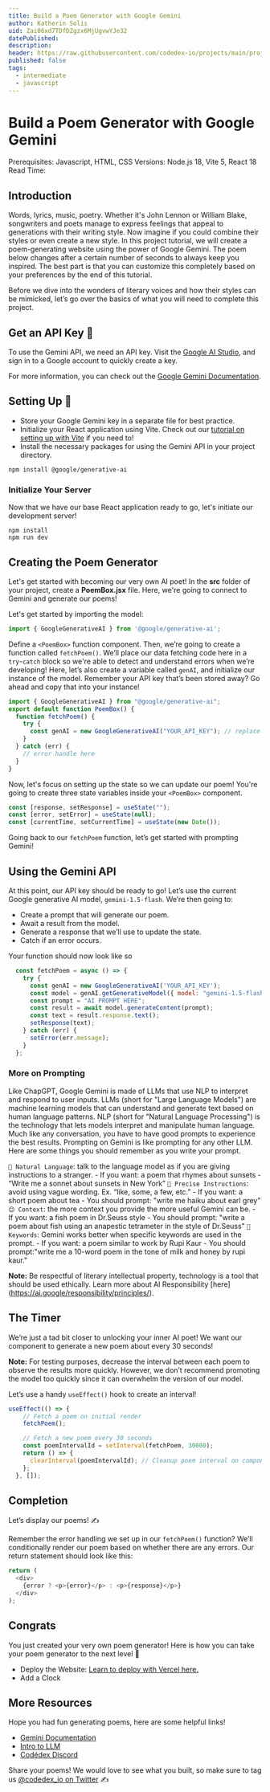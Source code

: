 ```yaml
---
title: Build a Poem Generator with Google Gemini 
author: Katherin Solis
uid: Zai06xd7TDfDZgzx6MjUgvwYJe32
datePublished: 
description:
header: https://raw.githubusercontent.com/codedex-io/projects/main/projects/
published: false
tags:
  - intermediate
  - javascript
---
```


# Build a Poem Generator with Google Gemini

Prerequisites: Javascript, HTML, CSS
Versions: Node.js 18, Vite 5, React 18 
Read Time: 

## Introduction

Words, lyrics, music, poetry. Whether it's John Lennon or William Blake, songwriters and poets manage to express feelings that appeal to generations with their writing style. Now imagine if you could combine their styles or even create a new style. In this project tutorial, we will create a poem-generating website using the power of Google Gemini. The poem below changes after a certain number of seconds to always keep you inspired. The best part is that you can customize this completely based on your preferences by the end of this tutorial.

Before we dive into the wonders of literary voices and how their styles can be mimicked, let’s go over the basics of what you will need to complete this project.

## Get an API Key 🔑

To use the Gemini API, we need an API key. Visit the [Google AI Studio](https://aistudio.google.com/app/apikey), and sign in to a Google account to quickly create a key.

For more information, you can check out the [Google Gemini Documentation](https://ai.google.dev/gemini-api/docs/get-started/tutorial?lang=node). 

## Setting Up 🔨

- Store your Google Gemini key in a separate file for best practice.
- Initialize your React application using Vite. Check out our [tutorial on setting up with Vite](https://www.codedex.io/projects/create-a-react-app-with-vite) if you need to!
- Install the necessary packages for using the Gemini API in your project directory.

```terminal
npm install @google/generative-ai
```

### Initialize Your Server

Now that we have our base React application ready to go, let's initiate our development server!

```terminal
npm install
npm run dev
```

## Creating the Poem Generator 

Let's get started with becoming our very own AI poet! In the **src** folder of your project, create a **PoemBox.jsx** file. Here, we're going to connect to Gemini and generate our poems!

Let's get started by importing the model:
 
```js
import { GoogleGenerativeAI } from '@google/generative-ai';
```
Define a `<PoemBox>` function component. Then, we’re going to create a function called `fetchPoem()`. We’ll place our data fetching code here in a `try`-`catch` block so we're able to detect and understand errors when we’re developing!
Here, let’s also create a variable called `genAI`, and initialize our instance of the model. Remember your API key that’s been stored away? Go ahead and copy that into your instance! 
```js
import { GoogleGenerativeAI } from "@google/generative-ai";
export default function PoemBox() {
  function fetchPoem() {
    try {
      const genAI = new GoogleGenerativeAI("YOUR_API_KEY"); // replace with your key
    } 
  } catch (err) {
    // error handle here
  }
}
```

Now, let's focus on setting up the state so we can update our poem! You're going to create three state variables inside your `<PoemBox>` component.

```js
const [response, setResponse] = useState("");
const [error, setError] = useState(null);
const [currentTime, setCurrentTime] = useState(new Date());
```
Going back to our `fetchPoem` function, let’s get started with prompting Gemini! 

## Using the Gemini API

At this point, our API key should be ready to go! Let’s use the current Google generative AI model, `gemini-1.5-flash`. We’re then going to:

- Create a prompt that will generate our poem.
- Await a result from the model.
- Generate a response that we’ll use to update the state.
- Catch if an error occurs.

Your function should now look like so
```js
  const fetchPoem = async () => {
    try {
      const genAI = new GoogleGenerativeAI('YOUR_API_KEY');
      const model = genAI.getGenerativeModel({ model: "gemini-1.5-flash" });
      const prompt = "AI PROMPT HERE";
      const result = await model.generateContent(prompt);
      const text = result.response.text();
      setResponse(text);
    } catch (err) {
      setError(err.message);
    }
  };
```

### More on Prompting

Like ChapGPT, Google Gemini is made of LLMs that use NLP to interpret and respond to user inputs. LLMs (short for "Large Language Models") are machine learning models that can understand and generate text based on human language patterns. NLP (short for "Natural Language Processing") is the technology that lets models interpret and manipulate human language. Much like any conversation, you have to have good prompts to experience the best results.
Prompting on Gemini is like prompting for any other LLM. Here are some things you should remember as you write your prompt.

`💬 Natural Language`: talk to the language model as if you are giving instructions to a stranger.
    - If you want: a poem that rhymes about sunsets
    - “Write me a sonnet about sunsets in New York”
`🎯 Precise Instructions`: avoid using vague wording. Ex. “like, some, a few, etc.”
    - If you want: a short poem about tea
    - You should prompt: "write me haiku about earl grey"
`😊 Context`: the more context you provide the more useful Gemini can be.
    - If you want: a fish poem in Dr.Seuss style
    - You should prompt: "write a poem about fish using an anapestic tetrameter in the style of Dr.Seuss"
 `🔑 Keywords`: Gemini works better when specific keywords are used in the prompt.
    - If you want: a poem similar to work by Rupi Kaur
    - You should prompt:"write me a 10-word poem in the tone of milk and honey by rupi kaur."


**Note:** Be respectful of literary intellectual property, technology is a tool that should be used ethically. Learn more about AI Responsibility [here] (https://ai.google/responsibility/principles/).

## The Timer

We’re just a tad bit closer to unlocking your inner AI poet! We want our component to generate a new poem about every 30 seconds! 

**Note:** For testing purposes, decrease the interval between each poem to observe the results more quickly. However, we don’t recommend promoting the model too quickly since it can overwhelm the version of our model. 

Let’s use a handy `useEffect()` hook to create an interval! 

```js
useEffect(() => {
    // Fetch a poem on initial render
    fetchPoem();     

    // Fetch a new poem every 30 seconds
    const poemIntervalId = setInterval(fetchPoem, 30000);
    return () => {
      clearInterval(poemIntervalId); // Cleanup poem interval on component unmount
    };
  }, []);
```

## Completion

Let’s display our poems! ✍️

Remember the error handling we set up in our `fetchPoem()` function? We’ll conditionally render our poem based on whether there are any errors. Our return statement should look like this:

```js
return (
  <div>
    {error ? <p>{error}</p> : <p>{response}</p>}
  </div>
);
```

## Congrats

You just created your very own poem generator! Here is how you can take your poem generator to the next level 🚀
- Deploy the Website: [Learn to deploy with Vercel here.](https://www.codedex.io/projects/deploy-a-website-with-vercel)
- Add a Clock

## More Resources
Hope you had fun generating poems, here are some helpful links!

- [Gemini Documentation](https://ai.google.dev/gemini-api/docs)
- [Intro to LLM](https://developers.google.com/machine-learning/resources/intro-llms)
- [Codédex Discord](https://discord.com/invite/HCShtBqbfV)

Share your poems! We would love to see what you built, so make sure to tag us [@codedex_io on Twitter](https://twitter.com/codedex_io) ✍️

